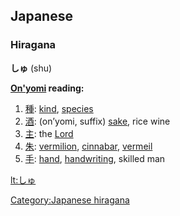 ==Japanese==
{{attention|ja|Hiragana header should be replaced with POS header|key=p}}
===Hiragana===
'''しゅ''' (shu)

'''[[On'yomi]] reading:'''
# [[種]]: [[kind]], [[species]]
# [[酒]]: (on’yomi, suffix) [[sake]], rice wine
# [[主]]: the [[Lord]]
# [[朱]]: [[vermilion]], [[cinnabar]], [[vermeil]]
# [[手]]: [[hand]], [[handwriting]], skilled man

[[Category:Japanese hiragana]]

[[lt:しゅ]]
